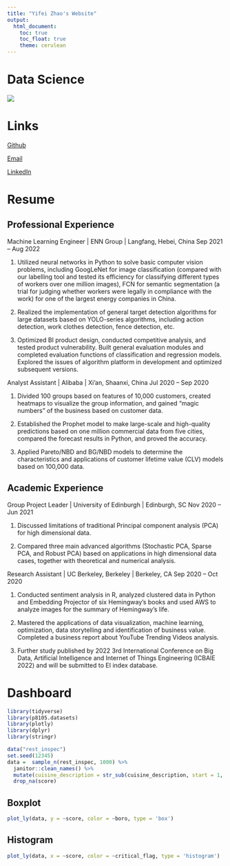 ```yaml
---
title: "Yifei Zhao's Website"
output: 
  html_document:
    toc: true
    toc_float: true
    theme: cerulean
---
```


# Data Science 

![](https://miro.medium.com/max/1400/1*U3WRRwLx3zeDkHmIVGLJdw.gif)

# Links
[Github](https://github.com/YIFEIZHAOCUIMC)

[Email](yz4433@cumc.columbia.edu)

[LinkedIn](https://www.linkedin.com/in/yifei-zhao1914/)

# Resume
## Professional Experience
Machine Learning Engineer | ENN Group | Langfang, Hebei, China Sep 2021 – Aug 2022

1. Utilized neural networks in Python to solve basic computer vision problems, including GoogLeNet for image classification (compared with our labelling tool and tested its efficiency for classifying different types of workers over one million images), FCN for semantic segmentation (a trial for judging whether workers were legally in compliance with the work) for one of the largest energy companies in China.

2. Realized the implementation of general target detection algorithms for large datasets based on YOLO-series algorithms, including action detection, work clothes detection, fence detection, etc.

3. Optimized BI product design, conducted competitive analysis, and tested product vulnerability. Built general evaluation modules and completed evaluation functions of classification and regression models. Explored the issues of algorithm platform in development and optimized subsequent versions.

Analyst Assistant | Alibaba | Xi’an, Shaanxi, China Jul 2020 – Sep 2020

1. Divided 100 groups based on features of 10,000 customers, created heatmaps to visualize the group information, and gained “magic numbers” of the business based on customer data.

2. Established the Prophet model to make large-scale and high-quality predictions based on one million commercial data from five cities, compared the forecast results in Python, and proved the accuracy.

3. Applied Pareto/NBD and BG/NBD models to determine the characteristics and applications of customer lifetime value (CLV) models based on 100,000 data.

## Academic Experience
Group Project Leader | University of Edinburgh | Edinburgh, SC Nov 2020 – Jun 2021

1. Discussed limitations of traditional Principal component analysis (PCA) for high dimensional data.

2. Compared three main advanced algorithms (Stochastic PCA, Sparse PCA, and Robust PCA) based on applications in high dimensional data cases, together with theoretical and numerical analysis.

Research Assistant | UC Berkeley, Berkeley | Berkeley, CA Sep 2020 – Oct 2020

1. Conducted sentiment analysis in R, analyzed clustered data in Python and Embedding Projector of six Hemingway’s books and used AWS to analyze images for the summary of Hemingway’s life.

2. Mastered the applications of data visualization, machine learning, optimization, data storytelling and identification of business value. Completed a business report about YouTube Trending Videos analysis. 

3. Further study published by 2022 3rd International Conference on Big Data, Artificial Intelligence and Internet of Things Engineering (ICBAIE 2022) and will be submitted to EI index database.

# Dashboard
<!-- [Dashboard_rest_inspec](https://github.com/YIFEIZHAOCUIMC) -->

```r
library(tidyverse)
library(p8105.datasets)
library(plotly)
library(dplyr)
library(stringr)
```

```r
data("rest_inspec")
set.seed(12345)
data =  sample_n(rest_inspec, 1000) %>% 
  janitor::clean_names() %>% 
  mutate(cuisine_description = str_sub(cuisine_description, start = 1, end = 3)) %>% 
  drop_na(score)
```

## Boxplot
```r
plot_ly(data, y = ~score, color = ~boro, type = 'box')
```

## Histogram
```r
plot_ly(data, x = ~score, color = ~critical_flag, type = 'histogram')
```


